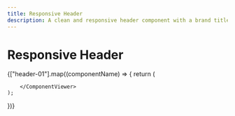 ```yaml
---
title: Responsive Header
description: A clean and responsive header component with a brand title and navigation links
---
```


# Responsive Header

<div className="mt-9 grid grid-cols-1 gap-10">
  {["header-01"].map((componentName) => {
    return (
        <ComponentViewer 
        directory="headers"
          componentName={componentName}
            key={componentName}>

        </ComponentViewer>
    );

})}

</div>
